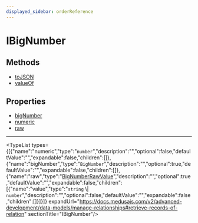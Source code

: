 ```yaml
---
displayed_sidebar: orderReference
---
```



# IBigNumber

## Methods

- [toJSON](../../IBigNumber/methods/order.IBigNumber.toJSON/page.mdx)
- [valueOf](../../IBigNumber/methods/order.IBigNumber.valueOf/page.mdx)

## Properties

- [bigNumber](page.mdx#bignumber)
- [numeric](page.mdx#numeric)
- [raw](page.mdx#raw)

___

<TypeList types={[{"name":"numeric","type":"`number`","description":"","optional":false,"defaultValue":"","expandable":false,"children":[]},{"name":"bigNumber","type":"`BigNumber`","description":"","optional":true,"defaultValue":"","expandable":false,"children":[]},{"name":"raw","type":"[BigNumberRawValue](../../types/order.BigNumberRawValue/page.mdx)","description":"","optional":true,"defaultValue":"","expandable":false,"children":[{"name":"value","type":"`string` \\| `number`","description":"","optional":false,"defaultValue":"","expandable":false,"children":[]}]}]} expandUrl="https://docs.medusajs.com/v2/advanced-development/data-models/manage-relationships#retrieve-records-of-relation" sectionTitle="IBigNumber"/>
